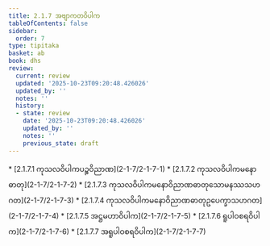 ```yaml
---
title: 2.1.7 အဗျာကတဝိပါက
tableOfContents: false
sidebar:
  order: 7
type: tipitaka
basket: ab
book: dhs
review:
  current: review
  updated: '2025-10-23T09:20:48.426026'
  updated_by: ''
  notes: ''
  history:
  - state: review
    date: '2025-10-23T09:20:48.426026'
    updated_by: ''
    notes: ''
    previous_state: draft
---
```



<ReviewStatus review={frontmatter.review} showDetails={true} />

<HypothesisAnnotation frontmatter={frontmatter} />

<DynamicBreadcrumb />



<TableOfContents book="dhs" section="2.1.7">
* [2.1.7.1 ကုသလဝိပါကပဉ္စဝိညာဏ](2-1-7/2-1-7-1)
* [2.1.7.2 ကုသလဝိပါကမနောဓာတု](2-1-7/2-1-7-2)
* [2.1.7.3 ကုသလဝိပါကမနောဝိညာဏဓာတုသောမနဿသဟဂတ](2-1-7/2-1-7-3)
* [2.1.7.4 ကုသလဝိပါကမနောဝိညာဏဓာတုဥပေက္ခာသဟဂတ](2-1-7/2-1-7-4)
* [2.1.7.5 အဋ္ဌမဟာဝိပါက](2-1-7/2-1-7-5)
* [2.1.7.6 ရူပါဝစရဝိပါက](2-1-7/2-1-7-6)
* [2.1.7.7 အရူပါဝစရဝိပါက](2-1-7/2-1-7-7)
</TableOfContents>